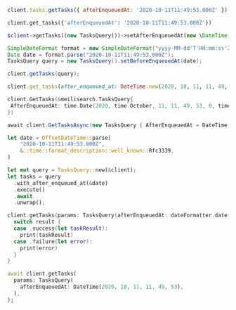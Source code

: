 <CodeGroup>

```javascript JS
client.tasks.getTasks({ afterEnqueuedAt: '2020-10-11T11:49:53.000Z' })
```

```python Python
client.get_tasks({'afterEnqueuedAt': '2020-10-11T11:49:53.000Z'})
```

```php PHP
$client->getTasks((new TasksQuery())->setAfterEnqueuedAt(new \DateTime('2020-10-11T11:49:53.000Z'));
```

```java Java
SimpleDateFormat format = new SimpleDateFormat("yyyy-MM-dd'T'HH:mm:ss'Z'");
Date date = format.parse("2020-10-11T11:49:53.000Z");
TasksQuery query = new TasksQuery().setBeforeEnqueuedAt(date);

client.getTasks(query);
```

```ruby Ruby
client.get_tasks(after_enqueued_at: DateTime.new(2020, 10, 11, 11, 49, 53))
```

```go Go
client.GetTasks(&meilisearch.TasksQuery{
 AfterEnqueuedAt: time.Date(2020, time.October, 11, 11, 49, 53, 0, time.UTC),
})
```

```csharp C#
await client.GetTasksAsync(new TasksQuery { AfterEnqueuedAt = DateTime.Parse("2020-10-11T11:49:53.000Z") });
```

```rust Rust
let date = OffsetDateTime::parse(
    "2020-10-11T11:49:53.000Z",
    &::time::format_description::well_known::Rfc3339,
)

let mut query = TasksQuery::new(&client);
let tasks = query
  .with_after_enqueued_at(&date)
  .execute()
  .await
  .unwrap();
```

```swift Swift
client.getTasks(params: TasksQuery(afterEnqueuedAt: dateFormatter.date(from: "2020-10-11T11:49:53.000Z"))) { result in
  switch result {
  case .success(let taskResult):
    print(taskResult)
  case .failure(let error):
    print(error)
  }
}
```

```dart Dart
await client.getTasks(
  params: TasksQuery(
    afterEnqueuedAt: DateTime(2020, 10, 11, 11, 49, 53),
  ),
);
```
</CodeGroup>